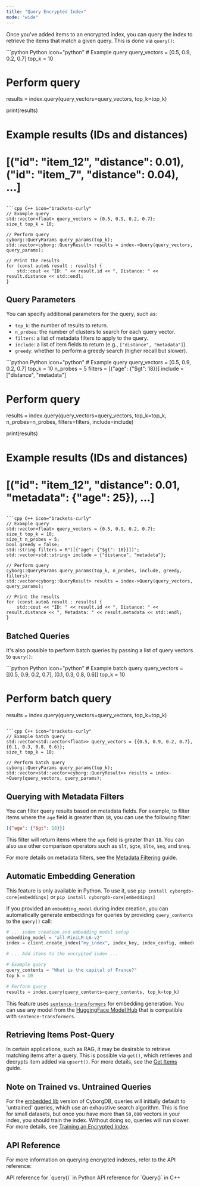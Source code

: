 ```yaml
---
title: "Query Encrypted Index"
mode: "wide"
---
```


Once you've added items to an encrypted index, you can query the index to retrieve the items that match a given query. This is done via `query()`:

<CodeGroup>
```python Python icon="python"
# Example query
query_vectors = [0.5, 0.9, 0.2, 0.7]
top_k = 10

# Perform query
results = index.query(query_vectors=query_vectors, top_k=top_k)

print(results)
# Example results (IDs and distances)
# [("id": "item_12", "distance": 0.01), ("id": "item_7", "distance": 0.04), ...]
```

```cpp C++ icon="brackets-curly"
// Example query
std::vector<float> query_vectors = {0.5, 0.9, 0.2, 0.7};
size_t top_k = 10;

// Perform query
cyborg::QueryParams query_params(top_k);
std::vector<cyborg::QueryResult> results = index->Query(query_vectors, query_params);

// Print the results
for (const auto& result : results) {
    std::cout << "ID: " << result.id << ", Distance: " << result.distance << std::endl;
}
```
</CodeGroup>

## Query Parameters

You can specify additional parameters for the query, such as:

- `top_k`: the number of results to return.
- `n_probes`: the number of clusters to search for each query vector.
- `filters`: a list of metadata filters to apply to the query.
- `include`: a list of item fields to return (e.g., `["distance", "metadata"]`).
- `greedy`: whether to perform a greedy search (higher recall but slower).

<CodeGroup>
```python Python icon="python"
# Example query
query_vectors = [0.5, 0.9, 0.2, 0.7]
top_k = 10
n_probes = 5
filters = [{"age": {"$gt": 18}}]
include = ["distance", "metadata"]

# Perform query
results = index.query(query_vectors=query_vectors, top_k=top_k, n_probes=n_probes, filters=filters, include=include)

print(results)
# Example results (IDs and distances)
# [("id": "item_12", "distance": 0.01, "metadata": {"age": 25}), ...]
```

```cpp C++ icon="brackets-curly"
// Example query
std::vector<float> query_vectors = {0.5, 0.9, 0.2, 0.7};
size_t top_k = 10;
size_t n_probes = 5;
bool greedy = false;
std::string filters = R"([{"age": {"$gt": 18}}])";
std::vector<std::string> include = {"distance", "metadata"};

// Perform query
cyborg::QueryParams query_params(top_k, n_probes, include, greedy, filters);
std::vector<cyborg::QueryResult> results = index->Query(query_vectors, query_params);

// Print the results
for (const auto& result : results) {
    std::cout << "ID: " << result.id << ", Distance: " << result.distance << ", Metadata: " << result.metadata << std::endl;
}
```
</CodeGroup>

## Batched Queries

It's also possible to perform batch queries by passing a list of query vectors to `query()`:

<CodeGroup>
```python Python icon="python"
# Example batch query
query_vectors = [[0.5, 0.9, 0.2, 0.7], [0.1, 0.3, 0.8, 0.6]]
top_k = 10

# Perform batch query
results = index.query(query_vectors=query_vectors, top_k=top_k)
```

```cpp C++ icon="brackets-curly"
// Example batch query
std::vector<std::vector<float>> query_vectors = {{0.5, 0.9, 0.2, 0.7}, {0.1, 0.3, 0.8, 0.6}};
size_t top_k = 10;

// Perform batch query
cyborg::QueryParams query_params(top_k);
std::vector<std::vector<cyborg::QueryResult>> results = index->Query(query_vectors, query_params);
```
</CodeGroup>

## Querying with Metadata Filters

You can filter query results based on metadata fields. For example, to filter items where the `age` field is greater than `18`, you can use the following filter:

```json
[{"age": {"$gt": 18}}]
```

This filter will return items where the `age` field is greater than `18`. You can also use other comparison operators such as `$lt`, `$gte`, `$lte`, `$eq`, and `$neq`.

For more details on metadata filters, see the [Metadata Filtering](./metadata-filtering) guide.

## Automatic Embedding Generation

<Tip>This feature is only available in Python. To use it, use `pip install cyborgdb-core[embeddings]` or `pip install cyborgdb-core[embeddings]`</Tip>

If you provided an `embedding_model` during index creation, you can automatically generate embeddings for queries by providing `query_contents` to the `query()` call:

```python Python icon="python"
# ... index creation and embedding model setup
embedding_model = "all-MiniLM-L6-v2"
index = client.create_index("my_index", index_key, index_config, embedding_model)

# ... Add items to the encrypted index ...

# Example query
query_contents = "What is the capital of France?"
top_k = 10

# Perform query
results = index.query(query_contents=query_contents, top_k=top_k)
```

This feature uses [`sentence-transformers`](https://www.sbert.net/) for embedding generation. You can use any model from the [HuggingFace Model Hub](https://huggingface.co/models) that is compatible with `sentence-transformers`.

## Retrieving Items Post-Query

In certain applications, such as RAG, it may be desirable to retrieve matching items after a query. This is possible via `get()`, which retrieves and decrypts item added via `upsert()`. For more details, see the [Get Items](./get-items) guide.

## Note on Trained vs. Untrained Queries

For the [embedded lib](../../../intro/deployment-models) version of CyborgDB, queries will initially default to 'untrained' queries, which use an exhaustive search algorithm. This is fine for small datasets, but once you have more than `50,000` vectors in your index, you should train the index. Without doing so, queries will run slower. For more details, see [Training an Encrypted Index](../encrypted-indexes/train-index).

## API Reference

For more information on querying encrypted indexes, refer to the API reference:

<CardGroup cols={2}>
    <Card title="Python API Reference" href="../../python/encrypted-index/query" icon="python">
        API reference for `query()` in Python
    </Card>
    <Card title="C++ API Reference" href="../../cpp/encrypted-index/query" icon="brackets-curly">
        API reference for `Query()` in C++
    </Card>
</CardGroup>